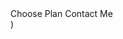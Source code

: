 <!-- @2021/01/09 -->
  <Section pt="2|4">
    <Flexbox
      gap="8"
      flexDirection={["column", "row"]}
      alignItems={["flex-start", "center"]}
      justifyContent="flex-start">
      <ButtonLink href={plansUrl} variant="primary">
        Choose Plan
      </ButtonLink>
      <ButtonLink href={contactUrl} variant="accent">
        Contact Me
      </ButtonLink>
    </Flexbox>
  </Section>
)
